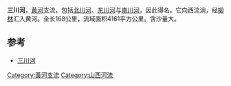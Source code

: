 '''三川河'''，[[黄河|黄河]]支流，包括[[北川河|北川河]]、[[东川河|东川河]]与[[南川河|南川河]]，因此得名。它向西流淌，经[[柳林|柳林]]汇入黄河。全长168公里，流域面积4161平方公里。含沙量大。

==参考==
*[https://web.archive.org/web/20081120081051/http://www.shanxitong.com/gailan/sw-sch.htm 三川河]

{{黄河|nocat}}

[[Category:黃河支流|Category:黃河支流]]
[[Category:山西河流|Category:山西河流]]

{{China-river-stub}}